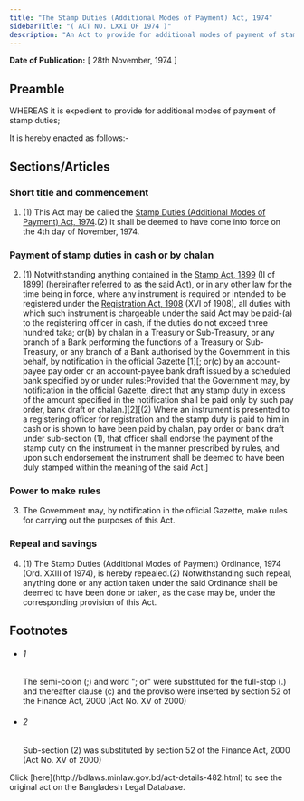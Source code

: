 ```yaml
---
title: "The Stamp Duties (Additional Modes of Payment) Act, 1974"
sidebarTitle: "( ACT NO. LXXI OF 1974 )"
description: "An Act to provide for additional modes of payment of stamp duties."
---
```


**Date of Publication:** [ 28th November, 1974 ]

## Preamble

WHEREAS it is expedient to provide for additional modes of payment of stamp duties;

It is hereby enacted as follows:-

## Sections/Articles

### Short title and commencement

1. (1) This Act may be called the [Stamp Duties (Additional Modes of Payment) Act, 1974](/laws/act-482 "Stamp Duties (Additional Modes of Payment) Act, 1974").(2) It shall be deemed to have come into force on the 4th day of November, 1974.

### Payment of stamp duties in cash or by chalan

2. (1) Notwithstanding anything contained in the [Stamp Act, 1899](/laws/act-77 "Stamp Act, 1899") (II of 1899) (hereinafter referred to as the said Act), or in any other law for the time being in force, where any instrument is required or intended to be registered under the [Registration Act, 1908](/laws/act-90 "Registration Act, 1908") (XVI of 1908), all duties with which such instrument is chargeable under the said Act may be paid-(a) to the registering officer in cash, if the duties do not exceed three hundred taka; or(b) by chalan in a Treasury or Sub-Treasury, or any branch of a Bank performing the functions of a Treasury or Sub-Treasury, or any branch of a Bank authorised by the Government in this behalf, by notification in the official Gazette [1][; or(c) by an account-payee pay order or an account-payee bank draft issued by a scheduled bank specified by or under rules:Provided that the Government may, by notification in the official Gazette, direct that any stamp duty in excess of the amount specified in the notification shall be paid only by such pay order, bank draft or chalan.][2][(2) Where an instrument is presented to a registering officer for registration and the stamp duty is paid to him in cash or is shown to have been paid by chalan, pay order or bank draft under sub-section (1), that officer shall endorse the payment of the stamp duty on the instrument in the manner prescribed by rules, and upon such endorsement the instrument shall be deemed to have been duly stamped within the meaning of the said Act.]

### Power to make rules

3. The Government may, by notification in the official Gazette, make rules for carrying out the purposes of this Act.

### Repeal and savings

4. (1) The Stamp Duties (Additional Modes of Payment) Ordinance, 1974 (Ord. XXIII of 1974), is hereby repealed.(2) Notwithstanding such repeal, anything done or any action taken under the said Ordinance shall be deemed to have been done or taken, as the case may be, under the corresponding provision of this Act.

## Footnotes

- ###### 1

  The semi-colon (;) and word "; or" were substituted for the full-stop (.) and thereafter clause (c) and the proviso were inserted by section 52 of the Finance Act, 2000 (Act No. XV of 2000)

- ###### 2

  Sub-section (2) was substituted by section 52 of the Finance Act, 2000 (Act No. XV of 2000)

<Note>
  Click [here](http://bdlaws.minlaw.gov.bd/act-details-482.html) to see the original act on the Bangladesh Legal Database.
</Note>
